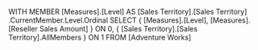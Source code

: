 WITH
MEMBER [Measures].[Level] AS
   [Sales Territory].[Sales Territory]
   .CurrentMember.Level.Ordinal
SELECT
   { [Measures].[Level],
     [Measures].[Reseller Sales Amount] } ON 0,
   { [Sales Territory].[Sales Territory].AllMembers } ON 1
FROM
   [Adventure Works]
